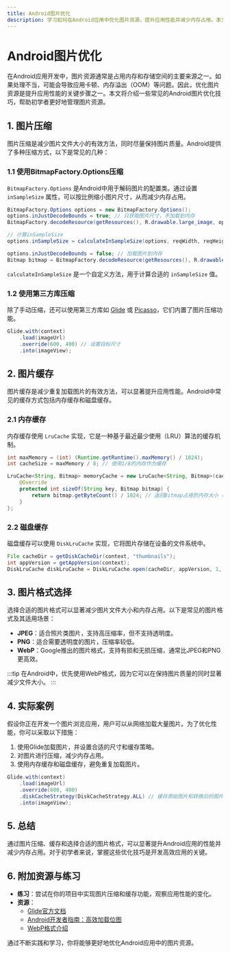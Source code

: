 ```yaml
---
title: Android图片优化
description: 学习如何在Android应用中优化图片资源，提升应用性能并减少内存占用。本文适合初学者，涵盖图片压缩、缓存、格式选择等关键优化技巧。
---
```


# Android图片优化

在Android应用开发中，图片资源通常是占用内存和存储空间的主要来源之一。如果处理不当，可能会导致应用卡顿、内存溢出（OOM）等问题。因此，优化图片资源是提升应用性能的关键步骤之一。本文将介绍一些常见的Android图片优化技巧，帮助初学者更好地管理图片资源。

## 1. 图片压缩

图片压缩是减少图片文件大小的有效方法，同时尽量保持图片质量。Android提供了多种压缩方式，以下是常见的几种：

### 1.1 使用BitmapFactory.Options压缩

`BitmapFactory.Options` 是Android中用于解码图片的配置类。通过设置 `inSampleSize` 属性，可以按比例缩小图片尺寸，从而减少内存占用。

```java
BitmapFactory.Options options = new BitmapFactory.Options();
options.inJustDecodeBounds = true; // 只获取图片尺寸，不加载到内存
BitmapFactory.decodeResource(getResources(), R.drawable.large_image, options);

// 计算inSampleSize
options.inSampleSize = calculateInSampleSize(options, reqWidth, reqHeight);

options.inJustDecodeBounds = false; // 加载图片到内存
Bitmap bitmap = BitmapFactory.decodeResource(getResources(), R.drawable.large_image, options);
```

`calculateInSampleSize` 是一个自定义方法，用于计算合适的 `inSampleSize` 值。

### 1.2 使用第三方库压缩

除了手动压缩，还可以使用第三方库如 [Glide](https://github.com/bumptech/glide) 或 [Picasso](https://square.github.io/picasso/)，它们内置了图片压缩功能。

```java
Glide.with(context)
    .load(imageUrl)
    .override(600, 400) // 设置目标尺寸
    .into(imageView);
```

## 2. 图片缓存

图片缓存是减少重复加载图片的有效方法，可以显著提升应用性能。Android中常见的缓存方式包括内存缓存和磁盘缓存。

### 2.1 内存缓存

内存缓存使用 `LruCache` 实现，它是一种基于最近最少使用（LRU）算法的缓存机制。

```java
int maxMemory = (int) (Runtime.getRuntime().maxMemory() / 1024);
int cacheSize = maxMemory / 8; // 使用1/8的内存作为缓存

LruCache<String, Bitmap> memoryCache = new LruCache<String, Bitmap>(cacheSize) {
    @Override
    protected int sizeOf(String key, Bitmap bitmap) {
        return bitmap.getByteCount() / 1024; // 返回Bitmap占用的内存大小（KB）
    }
};
```

### 2.2 磁盘缓存

磁盘缓存可以使用 `DiskLruCache` 实现，它将图片存储在设备的文件系统中。

```java
File cacheDir = getDiskCacheDir(context, "thumbnails");
int appVersion = getAppVersion(context);
DiskLruCache diskLruCache = DiskLruCache.open(cacheDir, appVersion, 1, 10 * 1024 * 1024); // 10MB缓存
```

## 3. 图片格式选择

选择合适的图片格式可以显著减少图片文件大小和内存占用。以下是常见的图片格式及其适用场景：

- **JPEG**：适合照片类图片，支持高压缩率，但不支持透明度。
- **PNG**：适合需要透明度的图片，压缩率较低。
- **WebP**：Google推出的图片格式，支持有损和无损压缩，通常比JPEG和PNG更高效。

:::tip
在Android中，优先使用WebP格式，因为它可以在保持图片质量的同时显著减少文件大小。
:::

## 4. 实际案例

假设你正在开发一个图片浏览应用，用户可以从网络加载大量图片。为了优化性能，你可以采取以下措施：

1. 使用Glide加载图片，并设置合适的尺寸和缓存策略。
2. 对图片进行压缩，减少内存占用。
3. 使用内存缓存和磁盘缓存，避免重复加载图片。

```java
Glide.with(context)
    .load(imageUrl)
    .override(600, 400)
    .diskCacheStrategy(DiskCacheStrategy.ALL) // 缓存原始图片和转换后的图片
    .into(imageView);
```

## 5. 总结

通过图片压缩、缓存和选择合适的图片格式，可以显著提升Android应用的性能并减少内存占用。对于初学者来说，掌握这些优化技巧是开发高效应用的关键。

## 6. 附加资源与练习

- **练习**：尝试在你的项目中实现图片压缩和缓存功能，观察应用性能的变化。
- **资源**：
  - [Glide官方文档](https://bumptech.github.io/glide/)
  - [Android开发者指南：高效加载位图](https://developer.android.com/topic/performance/graphics)
  - [WebP格式介绍](https://developers.google.com/speed/webp)

通过不断实践和学习，你将能够更好地优化Android应用中的图片资源。